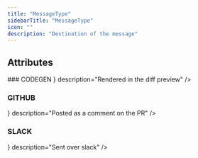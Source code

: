 ```yaml
---
title: "MessageType"
sidebarTitle: "MessageType"
icon: ""
description: "Destination of the message"
---
```


<GithubLinkNote link="https://github.com/codegen-sh/graph-sitter/blob/develop/src/graph_sitter/codebase/flagging/enums.py#L10-L21" />


## Attributes
<HorizontalDivider />
### <span className="text-primary">CODEGEN</span>
<HorizontalDivider light={true} />
<Attribute type={ <span></span> } description="Rendered in the diff preview" />

### <span className="text-primary">GITHUB</span>
<HorizontalDivider light={true} />
<Attribute type={ <span></span> } description="Posted as a comment on the PR" />

### <span className="text-primary">SLACK</span>
<HorizontalDivider light={true} />
<Attribute type={ <span></span> } description="Sent over slack" />



